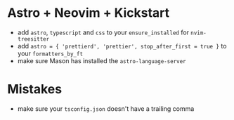---
---

# Astro + Neovim + Kickstart

- add `astro`, `typescript` and `css` to your `ensure_installed` for `nvim-treesitter`
- add `astro = { 'prettierd', 'prettier', stop_after_first = true }` to your `formatters_by_ft`
- make sure Mason has installed the `astro-language-server`

# Mistakes

- make sure your `tsconfig.json` doesn't have a trailing comma

